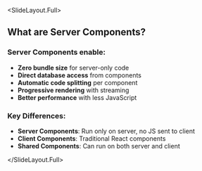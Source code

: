 
<SlideLayout.Full>
## What are Server Components?

### Server Components enable:
- **Zero bundle size** for server-only code
- **Direct database access** from components
- **Automatic code splitting** per component
- **Progressive rendering** with streaming
- **Better performance** with less JavaScript

### Key Differences:
- **Server Components**: Run only on server, no JS sent to client
- **Client Components**: Traditional React components
- **Shared Components**: Can run on both server and client

</SlideLayout.Full>
